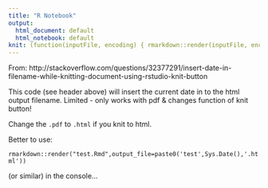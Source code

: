 ```yaml
---
title: "R Notebook"
output:
  html_document: default
  html_notebook: default
knit: (function(inputFile, encoding) { rmarkdown::render(inputFile, encoding = encoding, output_file = paste0(substr(inputFile,1,nchar(inputFile)-4),"_",Sys.Date(),'.pdf')) })
---
```


From: http://stackoverflow.com/questions/32377291/insert-date-in-filename-while-knitting-document-using-rstudio-knit-button

This code (see header above) will insert the current date in to the html output filename. Limited - only works with pdf & changes function of knit button! 

Change the `.pdf` to `.html` if you knit to html.

Better to use:

`rmarkdown::render("test.Rmd",output_file=paste0('test',Sys.Date(),'.html'))`

(or similar) in the console...